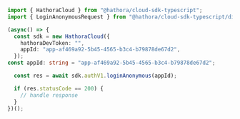 ```typescript LoginAnonymous.ts
import { HathoraCloud } from "@hathora/cloud-sdk-typescript";
import { LoginAnonymousRequest } from "@hathora/cloud-sdk-typescript/dist/models/operations";

(async() => {
  const sdk = new HathoraCloud({
    hathoraDevToken: "",
    appId: "app-af469a92-5b45-4565-b3c4-b79878de67d2",
  });
const appId: string = "app-af469a92-5b45-4565-b3c4-b79878de67d2";

  const res = await sdk.authV1.loginAnonymous(appId);

  if (res.statusCode == 200) {
    // handle response
  }
})();
```
